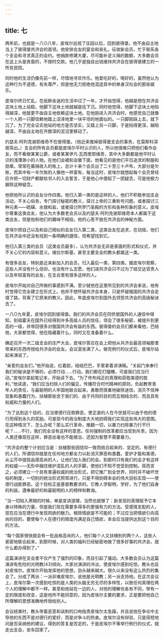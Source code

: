 ```yaml
---
---
---
```

title: 七
---




两年前，也就是一八○八年，皮埃尔巡视了庄园以后，回到彼得堡，他不由自主地当上了彼得堡共济会的首领。他安排会友的宴会和丧礼，征收新会员，忙于联系各个支会和寻求真正的会约。他捐款修建大厦，尽可能补足义捐的数额，大多数会员在这上头是吝啬的，不按时交款。他几乎是独自出钱维持共济会在彼得堡建立的一所贫民院。

同时他的生活仍像先前一样，尽情地寻欢作乐。他爱吃好的，喝好的，虽然他认为这种行为不道德，有失尊严，但是他无力拒绝他混迹其中的单身汉社会的那些娱乐。

皮埃尔终日忙乱，在纸醉金迷的生活中过了一年，才开始觉得，他越是想在共济会这块土地上站稳，他脚下这块土地就越是往下沉。同时他觉得，他脚下这块土地陷得越深，他就更不由自主地依赖这块土地。在他刚进入共济会时，他感觉自己就像一个人把一只脚信赖地踏上沼泽地里一块平坦的地面似的。一只脚刚踩上去，就下沉了。为了完全证实他站的地方是否坚实，又踏上另一只脚，于是陷得更深，越陷越深，不由自主地在齐膝深的泥沼里移动了。

约瑟夫·阿列克谢耶维奇不在彼得堡。（他近来推掉彼得堡支会的事务，在莫斯科深居简出。）支会的所有会员都是皮埃尔平时认识的人，所以他很难只把他们看作会友，而不看做某某公爵，或者某某伊凡·瓦西里耶维奇，其中大多数都是他平时认识的浅薄渺小的人物。在他们会裙和会徽下面，他看见的是他们平日追求的制服和勋章。常常在募捐收入的账上，总计十来个会员出了二十至三十卢布，大部分是欠账，而其中有一半欠账的人像他一样富有，每当这时，皮埃尔就想起每个会员曾经应许把一切财产都献给邻人的入会誓言，于是他心中便起了一团疑念，可是他极力摒除这种疑念。

他把他所认识的会友分作四类。他归入第一类的是这样的人，他们不积极参加支会活动，不关心俗务，专门探讨秘密的教义，探讨上帝的三重称号问题，或者探讨三种元素——硫磺、水银和盐，或者探讨所罗门圣殿的方形和各种形象的意义。皮埃尔尊重这类会友，他认为大多数老会员以及约瑟夫·阿列克谢耶维奇本人都属于这类会友，但是他和他们的趣味不相投。他的心思不放在共济会的神秘方面。

皮埃尔把自己以及和自己相似的会友归入第二类，这类会友在追求，在动摇，他们在共济会中还没有找到一条明确的捷径，但希望找到它。

他归入第三类的会员（这类会员最多），认为共济会无非是表面的形式和仪式，并不关心它的内容和意义。维拉尔斯基，甚至主要支会的教头都属这一类。

有很多会友，特别是近来新加入的会员，归入最后一类，第四类。据皮埃尔观察，这些人并没有什么信仰，也没有什么志愿，他们进共济会只不过为了结交达官贵人以及年轻富有的会友，在支会里有很多这样的人。

皮埃尔开始对自己所做的事感到不满。至少就他在这里所见到的共济会来说，他有时觉得它完全建立在形式上。他并不想怀疑共济会本身，只是怀疑俄国的共济会走错了路，背离了它原来的教义。因此，年底皮埃尔到国外去领受共济会的高级秘诀去了。

一八○九年夏，皮埃尔回到彼得堡。我们的共济会员在同侨居国外的人通信中得知，别祖霍夫在国外已经得到许多高级人员的信任，领会了很多秘密，被提升到更高的一级，并带回很多对俄国共济会有益的东西。彼得堡的会员们都来看他，巴结他，大家都觉得，他在隐藏着什么，同时又在准备着什么。

确定召开一次二级支会的庄严大会，皮埃尔答应在会上把他从共济会最高领袖那里带来的东西传授给共济会的会友。会议室坐满了人。做完例行的仪式后，皮埃尔站起来演说了。

“亲爱的会友们，”他开始说，红着脸，结结巴巴，手里拿着讲演稿。“关起门来奉行我们的秘诀是不够的，必须行动……行动。我们都在打瞌睡，可是我们应当行动。”皮埃尔拿起笔记本，开始读下去。“为了传布纯正的真理和获取美德的胜利，”他读道，“我们应当扫除人们的偏见，传播符合时代精神的原则，负起教育青年人的责任，与最聪明的人牢固地联合起来，勇敢而慎重地破除迷信，消灭不信神现象和愚蠢行为，扶植那些忠于我们的、由于共同的目的而互相结合的、而且具有权威和力量的人们。

“为了达到这个目的，应当使德行压倒罪恶，使正直的人在今世就可以由于他的德行而得到永久的奖励。可是现今的政治制度大大地妨碍我们实现这些伟大的意图。在这种情况下，怎么办呢？那么实行革命，推翻一切，以暴力扫除暴力行不行呢？……不行，我们完全没有这样的意思。任何强制的改革都应当受到斥责，因为人类还像现在这样，罪恶丝毫也不能根治，还因为智慧不需要暴力。

“共济会的整个计划应当是：扶植那些因信仰一致而结合起来的、坚定的、有德行的人们，所谓信仰就是在任何地方都全力以赴消灭罪恶和愚蠢，爱护才能和美德，从尘芥中提拔品德高尚的人，让他们加入我们的会。到那时只有我们的会才有这样的权威——无形中捆住维护混乱的人的手脚，使他们不知不觉受到控制。简而言之，必须建立一个具有普遍权威的统治形式，把它推广到全世界，同时并不破坏世俗的制度，一切别的统治形式照常进行，只是不得妨碍本会的伟大目标实现——使德行战胜罪恶。这个目标正是基督教要求的。它教人学聪明，学好，为了他们自身的利益，遵奉最好的和最聪明的人的榜样和教诲。

“当一切陷入黑暗的时候，单是宣讲道理，当然也就够了：新发现的真理赋予它本身以特殊的力量，但是我们现在需要多得多的更强有力的方法。受感情支配的人，现在应当在德行中发现肉欲的魅力。根除情欲是不可能的；不过应当把情欲引向高尚的目的，要使每个人在德行的限度内满足自己情欲，本会应当提供达到这个目的的方法。

“每个国家很快就会有一批品格高尚的人，他们每个人又扶植别的两个人，这些人紧密地联合起来，到那时候，对人类的福利已经秘密地做了很多好事的共济会，就什么都办得到了。”

这篇演讲在支会里不仅产生了强烈的印象，而且引起了骚动。大多数会员认为这篇演讲有危险的光明教[43]倾向，大家对演讲的冷淡，使皮埃尔感到吃惊。教头也反对皮埃尔。皮埃尔开始发挥他的思想，劲头越来越大。很久以来没有这么热烈的集会了。分成了两派：一派非难皮埃尔，说他是光明教；另一派支持他。在这次会议上，皮埃尔第一次感到吃惊的是人类的头脑无穷无尽的多样性，以致任何真理在两个人的理解中都不一样。甚至和他站在一边的人，对他的理解也各有不同，带有一定的限度和改变，这是他所不能同意的，因为皮埃尔主要的要求，正是要把他自己所理解的思想准确地传授给别人。

会议结束时，教头带着恶意和讽刺的口吻指责皮埃尔太急躁，并且说他在争论中主导他的东西不是对德行的爱好，而是对争斗的热衷。皮埃尔没有辩驳，只是简短地问是否采纳他的建议，得到的答复是否定的，于是皮埃尔不等举行例行的仪式，就走出支会，坐车回家了。